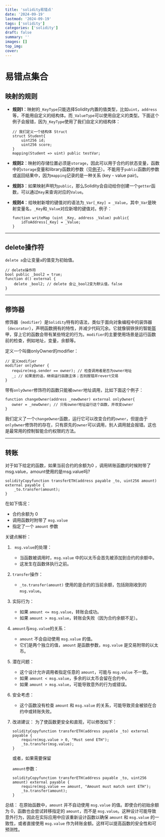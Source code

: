 ```yaml
---
title: 'solidity易错点'
date: '2024-09-19'
lastmod: '2024-09-19'
tags: ['solidity']
categories: ['solidity']
draft: false
summary: ''
images: []
top_img: 
cover: 
---
```


# 易错点集合

## 映射的规则

- **规则1**：映射的`_KeyType`只能选择Solidity内置的值类型，比如`uint`，`address`等，不能用自定义的结构体。而`_ValueType`可以使用自定义的类型。下面这个例子会报错，因为`_KeyType`使用了我们自定义的结构体：

  ```solidity
  // 我们定义一个结构体 Struct
  struct Student{
      uint256 id;
      uint256 score; 
  }
  mapping(Student => uint) public testVar;
  ```

- **规则2**：映射的存储位置必须是`storage`，因此可以用于合约的状态变量，函数中的`storage`变量和library函数的参数（见[例子](https://github.com/ethereum/solidity/issues/4635)）。不能用于`public`函数的参数或返回结果中，因为`mapping`记录的是一种关系 (key - value pair)。

- **规则3**：如果映射声明为`public`，那么Solidity会自动给你创建一个`getter`函数，可以通过`Key`来查询对应的`Value`。

- **规则4**：给映射新增的键值对的语法为`_Var[_Key] = _Value`，其中`_Var`是映射变量名，`_Key`和`_Value`对应新增的键值对。例子：

  ```solidity
  function writeMap (uint _Key, address _Value) public{
      idToAddress[_Key] = _Value;
  }
  ```

---

## delete操作符

`delete a`会让变量`a`的值变为初始值。

```solidity
// delete操作符
bool public _bool2 = true; 
function d() external {
    delete _bool2; // delete 会让_bool2变为默认值，false
}
```

---

## 修饰器

修饰器（`modifier`）是`Solidity`特有的语法，类似于面向对象编程中的装饰器（`decorator`），声明函数拥有的特性，并减少代码冗余。它就像钢铁侠的智能盔甲，穿上它的函数会带有某些特定的行为。`modifier`的主要使用场景是运行函数前的检查，例如地址，变量，余额等。

定义一个叫做onlyOwner的modifier：

```solidity
// 定义modifier
modifier onlyOwner {
   require(msg.sender == owner); // 检查调用者是否为owner地址
   _; // 如果是的话，继续运行函数主体；否则报错并revert交易
}
```



带有`onlyOwner`修饰符的函数只能被`owner`地址调用，比如下面这个例子：

```solidity
function changeOwner(address _newOwner) external onlyOwner{
   owner = _newOwner; // 只有owner地址运行这个函数，并改变owner
}
```



我们定义了一个`changeOwner`函数，运行它可以改变合约的`owner`，但是由于`onlyOwner`修饰符的存在，只有原先的`owner`可以调用，别人调用就会报错。这也是最常用的控制智能合约权限的方法。

---

## 转账

对于如下给定的函数，如果当前合约的余额为0 ，调用转账函数的时候附带了msg.value，amount使用的是msg.value吗?

```solidity
solidityCopyfunction transferETH(address payable _to, uint256 amount) external payable {
    _to.transfer(amount);
}
```

在如下情况：

- 合约余额为 0
- 调用函数时附带了 `msg.value`
- 指定了一个 `amount` 参数

关键点解析：

1. ``` msg.value```的处理：

   - 当函数被调用时，`msg.value` 中的以太币会首先被添加到合约的余额中。
   - 这发生在函数体执行之前。

2. ```transfer```操作：

   - `_to.transfer(amount)` 使用的是合约的当前余额，包括刚刚收到的 `msg.value`。

3. 实际行为：

   - 如果 `amount <= msg.value`，转账会成功。
   - 如果 `amount > msg.value`，转账会失败（因为合约余额不足）。

4. ```amount```与```msg.value```的关系：

   - `amount` 不会自动使用 `msg.value` 的值。
   - 它们是两个独立的值，`amount` 是函数参数，`msg.value` 是交易附带的以太币。

5. 潜在问题：

   - 这个设计允许调用者指定任意的 `amount`，可能与 `msg.value` 不一致。
   - 如果 `amount < msg.value`，多余的以太币会留在合约中。
   - 如果 `amount > msg.value`，可能导致意外的行为或错误。

6. 安全考虑：

   - 这个函数没有检查 `amount` 和 `msg.value` 的关系，可能导致资金被锁在合约中或转账失败。

7. 改进建议： 为了使函数更安全和直观，可以修改如下：

   ```
   solidityCopyfunction transferETH(address payable _to) external payable {
       require(msg.value > 0, "Must send ETH");
       _to.transfer(msg.value);
   }
   ```

   或者，如果需要保留 

   ```amount```参数：

   ```
   solidityCopyfunction transferETH(address payable _to, uint256 amount) external payable {
       require(msg.value == amount, "Amount must match sent ETH");
       _to.transfer(amount);
   }
   ```

总结： 在原始函数中，`amount` 并不自动使用 `msg.value` 的值。即使合约初始余额为 0，函数也会尝试转移指定的 `amount`，而不是 `msg.value`。这种设计可能导致意外行为，因此在实际应用中应该重新设计函数以确保 `amount` 和 `msg.value` 的一致性，或者直接使用 `msg.value` 作为转账金额。这样可以提高函数的安全性和可预测性。

